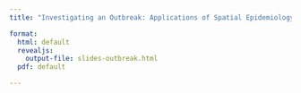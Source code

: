 ```yaml
---
title: "Investigating an Outbreak: Applications of Spatial Epidemiology"

format: 
  html: default
  revealjs: 
    output-file: slides-outbreak.html
  pdf: default

---
```


